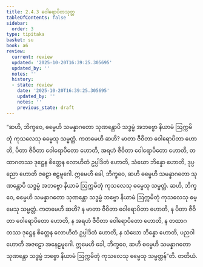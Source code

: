 ```yaml
---
title: 2.4.3 ဝေါရောပိတသုတ္တ
tableOfContents: false
sidebar:
  order: 3
type: tipitaka
basket: su
book: a6
review:
  current: review
  updated: '2025-10-20T16:39:25.305695'
  updated_by: ''
  notes: ''
  history:
  - state: review
    date: '2025-10-20T16:39:25.305695'
    updated_by: ''
    notes: ''
    previous_state: draft
---
```



<DynamicBreadcrumb />


<ReviewStatus review={frontmatter.review} showDetails={true} />

<HypothesisAnnotation frontmatter={frontmatter} />

<Division number="87" book="a6" e="ch" v="16" p="380">

<Paragraph number="690" book="a6">
“ဆဟိ, ဘိက္ခဝေ, ဓမ္မေဟိ သမန္နာဂတော သုဏန္တောပိ သဒ္ဓမ္မံ အဘဗ္ဗော နိယာမံ ဩက္ကမိတုံ ကုသလေသု ဓမ္မေသု သမ္မတ္တံ. ကတမေဟိ ဆဟိ? မာတာ ဇီဝိတာ ဝေါရောပိတာ ဟောတိ, ပိတာ ဇီဝိတာ ဝေါရောပိတော ဟောတိ, အရဟံ ဇီဝိတာ ဝေါရောပိတော ဟောတိ, တထာဂတဿ ဒုဋ္ဌေန စိတ္တေန လောဟိတံ ဥပ္ပါဒိတံ ဟောတိ, သံဃော ဘိန္နော ဟောတိ, ဒုပ္ပညော ဟောတိ ဇဠော ဧဠမူဂေါ. ဣမေဟိ ခေါ, ဘိက္ခဝေ, ဆဟိ ဓမ္မေဟိ သမန္နာဂတော သုဏန္တောပိ သဒ္ဓမ္မံ အဘဗ္ဗော နိယာမံ ဩက္ကမိတုံ ကုသလေသု ဓမ္မေသု သမ္မတ္တံ.
</Paragraph>

<Paragraph number="691" book="a6">
ဆဟိ, ဘိက္ခဝေ, ဓမ္မေဟိ သမန္နာဂတော သုဏန္တော သဒ္ဓမ္မံ ဘဗ္ဗော နိယာမံ ဩက္ကမိတုံ ကုသလေသု ဓမ္မေသု သမ္မတ္တံ. ကတမေဟိ ဆဟိ? န မာတာ ဇီဝိတာ ဝေါရောပိတာ ဟောတိ, န ပိတာ ဇီဝိတာ ဝေါရောပိတော ဟောတိ, န အရဟံ ဇီဝိတာ ဝေါရောပိတော ဟောတိ, န တထာဂတဿ ဒုဋ္ဌေန စိတ္တေန လောဟိတံ ဥပ္ပါဒိတံ ဟောတိ, န သံဃော ဘိန္နော ဟောတိ, ပညဝါ ဟောတိ အဇဠော အနေဠမူဂေါ. ဣမေဟိ ခေါ, ဘိက္ခဝေ, ဆဟိ ဓမ္မေဟိ သမန္နာဂတော သုဏန္တော သဒ္ဓမ္မံ ဘဗ္ဗော နိယာမံ ဩက္ကမိတုံ ကုသလေသု ဓမ္မေသု သမ္မတ္တန်”တိ.

</Paragraph>
</Division>

<Paragraph number="692" type="center" book="a6">
တတိယံ.
</Paragraph>